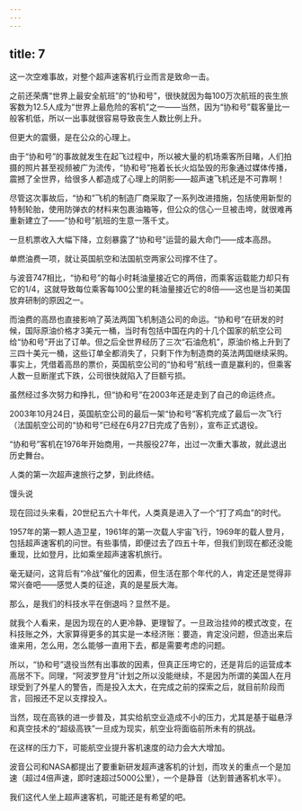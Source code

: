 ```yaml
---
---
---
```

title: 7
---



这一次空难事故，对整个超声速客机行业而言是致命一击。

之前还荣膺“世界上最安全航班”的“协和号”，很快就因为每100万次航班的丧生旅客数为12.5人成为“世界上最危险的客机”之一——当然，因为“协和号”载客量比一般客机低，所以一出事就很容易导致丧生人数比例上升。

但更大的震慑，是在公众的心理上。

由于“协和号”的事故就发生在起飞过程中，所以被大量的机场乘客所目睹，人们拍摄的照片甚至视频被广为流传，“协和号”拖着长长火焰坠毁的形象通过媒体传播，震撼了全世界，给很多人都造成了心理上的阴影——超声速飞机还是不可靠啊！

尽管这次事故后，“协和”飞机的制造厂商采取了一系列改进措施，包括使用新型的特制轮胎，使用防弹衣的材料来包裹油箱等，但公众的信心一旦被击垮，就很难再重新建立了——“协和号”航班的生意一落千丈。

一旦机票收入大幅下降，立刻暴露了“协和号”运营的最大命门——成本高昂。

单燃油费一项，就让英国航空和法国航空两家公司撑不住了。

与波音747相比，“协和号”的每小时耗油量接近它的两倍，而乘客运载能力却只有它的1/4，这就导致每位乘客每100公里的耗油量接近它的8倍——这也是当初美国放弃研制的原因之一。

而油费的高昂也直接影响了英法两国飞机制造公司的命运。“协和号”在研发的时候，国际原油价格才3美元一桶，当时有包括中国在内的十几个国家的航空公司给“协和号”开出了订单。但之后全世界经历了三次“石油危机”，原油价格上升到了三四十美元一桶，这些订单全都消失了，只剩下作为制造商的英法两国继续采购。事实上，凭借着高昂的票价，英国航空公司的“协和号”航线一直是赢利的，但乘客人数一旦断崖式下跌，公司很快就陷入了巨额亏损。

虽然经过多次努力和挣扎，但“协和号”在2003年还是走到了自己的命运终点。

2003年10月24日，英国航空公司的最后一架“协和号”客机完成了最后一次飞行（法国航空公司的“协和号”已经在6月27日完成了告别），宣布正式退役。

“协和号”客机在1976年开始商用，一共服役27年，出过一次重大事故，就此退出历史舞台。

人类的第一次超声速旅行之梦，到此终结。

馒头说

现在回过头来看，20世纪五六十年代，人类真是进入了一个“打了鸡血”的时代。

1957年的第一颗人造卫星，1961年的第一次载人宇宙飞行，1969年的载人登月，包括超声速客机的问世。有些事情，即便过去了四五十年，但我们到现在都还没能重现，比如登月，比如乘坐超声速客机旅行。

毫无疑问，这背后有“冷战”催化的因素，但生活在那个年代的人，肯定还是觉得非常兴奋吧——感觉人类的征途，真的是星辰大海。

那么，是我们的科技水平在倒退吗？显然不是。

就我个人看来，是因为现在的人更冷静、更理智了。一旦政治挂帅的模式改变，在科技账之外，大家算得更多的其实是一本经济账：要造，肯定没问题，但造出来后谁来用，怎么用，怎么能够一直用下去，都是需要考虑的问题。

所以，“协和号”退役当然有出事故的因素，但真正压垮它的，还是背后的运营成本高居不下。同理，“阿波罗登月”计划之所以没能继续，不是因为所谓的美国人在月球受到了外星人的警告，而是投入太大，在完成之前的探索之后，就目前阶段而言，回报还不足以支撑投入。

当然，现在高铁的进一步普及，其实给航空业造成不小的压力，尤其是基于磁悬浮和真空技术的“超级高铁”一旦成为现实，航空业将面临前所未有的挑战。

在这样的压力下，可能航空业提升客机速度的动力会大大增加。

波音公司和NASA都提出了要重新研发超声速客机的计划，而攻关的重点一个是加速（超过4倍声速，即时速超过5000公里），一个是静音（达到普通客机水平）。

我们这代人坐上超声速客机，可能还是有希望的吧。
